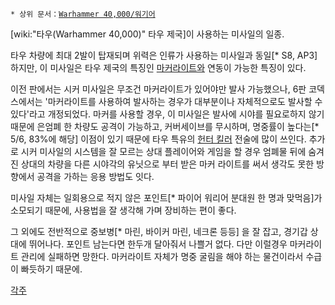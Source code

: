 {{{+1 '''Seeker Missile'''}}}

 * 상위 문서：[[Warhammer 40,000/워기어]]

[wiki:"타우(Warhammer 40,000)" 타우 제국]이 사용하는 미사일의 일종.

타우 차량에 최대 2발이 탑재되며 위력은 인류가 사용하는 미사일과 동일[* S8, AP3]하지만, 이 미사일은 타우 제국의 특징인 [[마커라이트]]와 연동이 가능한 특징이 있다. 

이전 판에서는 시커 미사일은 무조건 마커라이트가 있어야만 발사 가능했으나, 6판 코덱스에서는 '마커라이트를 사용하여 발사하는 경우가 대부분이나 자체적으로도 발사할 수 있다'라고 개정되었다. 마커를 사용할 경우, 이 미사일은 발사에 시야를 필요로하지 않기 때문에 은엄폐 한 차량도 공격이 가능하고, 커버세이브를 무시하며, 명중률이 높다는[* 5/6, 83%에 해당] 이점이 있기 때문에 타우 특유의 [[헌터 킬러]] 전술에 많이 쓰인다. 추가로 시커 미사일의 시스템을 잘 모르는 상대 플레이어와 게임을 할 경우 엄폐물 뒤에 숨겨 진 상대의 차량을 다른 시야각의 유닛으로 부터 받은 마커 라이트를 써서 생각도 못한 방향에서 공격을 가하는 응용 방법도 잇다.

미사일 자체는 일회용으로 적지 않은 포인트[* 파이어 워리어 분대원 한 명과 맞먹음]가 소모되기 때문에, 사용법을 잘 생각해 가며 장비하는 편이 좋다.

그 외에도 전반적으로 중보병[* 마린, 바이커 마린, 네크론 등등] 을 잘 잡고, 경기갑 상대에 뛰어나다. 포인트 남는다면 한두개 달아줘서 나쁠거 없다. 다만 이럴경우 마커라이트 관리에 실패하면 망한다. 마커라이트 자체가 명중 굴림을 해야 하는 물건이라서 수급이 빠듯하기 때문에.


[[각주]]
